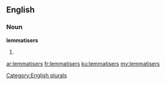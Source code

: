 ==English==

===Noun===
'''lemmatisers'''

# {{plural of|lemmatiser}}

[[Category:English plurals]]

[[ar:lemmatisers]]
[[fr:lemmatisers]]
[[ku:lemmatisers]]
[[my:lemmatisers]]